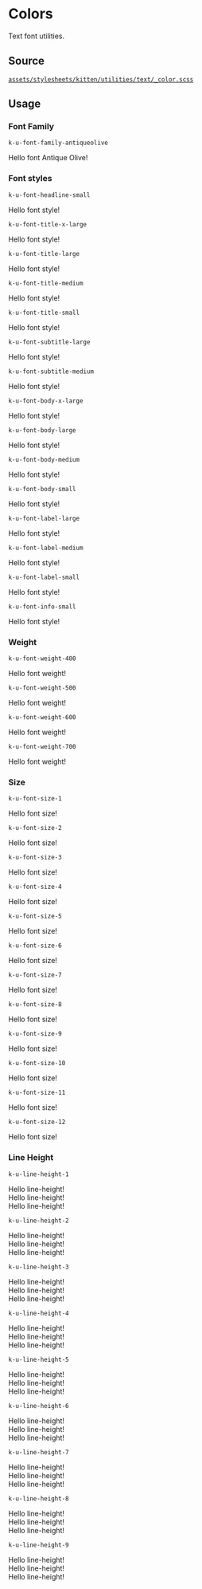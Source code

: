 
<Meta title="Documentation/CSS Utilities/Text/Font" />

# Colors

Text font utilities.

## Source

[`assets/stylesheets/kitten/utilities/text/_color.scss`](https://github.com/KissKissBankBank/kitten/blob/master/assets/stylesheets/kitten/utilities/text/_color.scss)

## Usage

### Font Family
`k-u-font-family-antiqueolive`
<Canvas>
  <p className="k-u-font-family-antiqueolive">Hello font Antique Olive!</p>
</Canvas>

### Font styles

`k-u-font-headline-small`
<Canvas>
  <p className="k-u-font-headline-small">Hello font style!</p>
</Canvas>

`k-u-font-title-x-large`
<Canvas>
  <p className="k-u-font-title-x-large">Hello font style!</p>
</Canvas>

`k-u-font-title-large`
<Canvas>
  <p className="k-u-font-title-large">Hello font style!</p>
</Canvas>

`k-u-font-title-medium`
<Canvas>
  <p className="k-u-font-title-medium">Hello font style!</p>
</Canvas>

`k-u-font-title-small`
<Canvas>
  <p className="k-u-font-title-small">Hello font style!</p>
</Canvas>

`k-u-font-subtitle-large`
<Canvas>
  <p className="k-u-font-subtitle-large">Hello font style!</p>
</Canvas>

`k-u-font-subtitle-medium`
<Canvas>
  <p className="k-u-font-subtitle-medium">Hello font style!</p>
</Canvas>

`k-u-font-body-x-large`
<Canvas>
  <p className="k-u-font-body-x-large">Hello font style!</p>
</Canvas>

`k-u-font-body-large`
<Canvas>
  <p className="k-u-font-body-large">Hello font style!</p>
</Canvas>

`k-u-font-body-medium`
<Canvas>
  <p className="k-u-font-body-medium">Hello font style!</p>
</Canvas>

`k-u-font-body-small`
<Canvas>
  <p className="k-u-font-body-small">Hello font style!</p>
</Canvas>

`k-u-font-label-large`
<Canvas>
  <p className="k-u-font-label-large">Hello font style!</p>
</Canvas>

`k-u-font-label-medium`
<Canvas>
  <p className="k-u-font-label-medium">Hello font style!</p>
</Canvas>

`k-u-font-label-small`
<Canvas>
  <p className="k-u-font-label-small">Hello font style!</p>
</Canvas>

`k-u-font-info-small`
<Canvas>
  <p className="k-u-font-info-small">Hello font style!</p>
</Canvas>

### Weight

`k-u-font-weight-400`
<Canvas>
  <p className="k-u-font-family-generalsans k-u-font-weight-400">Hello font weight!</p>
</Canvas>

`k-u-font-weight-500`
<Canvas>
  <p className="k-u-font-family-generalsans k-u-font-weight-500">Hello font weight!</p>
</Canvas>

`k-u-font-weight-600`
<Canvas>
  <p className="k-u-font-family-generalsans k-u-font-weight-600">Hello font weight!</p>
</Canvas>

`k-u-font-weight-700`
<Canvas>
  <p className="k-u-font-family-generalsans k-u-font-weight-700">Hello font weight!</p>
</Canvas>

### Size

`k-u-font-size-1`
<Canvas>
  <p className="k-u-font-family-generalsans k-u-font-size-1">Hello font size!</p>
</Canvas>

`k-u-font-size-2`
<Canvas>
  <p className="k-u-font-family-generalsans k-u-font-size-2">Hello font size!</p>
</Canvas>

`k-u-font-size-3`
<Canvas>
  <p className="k-u-font-family-generalsans k-u-font-size-3">Hello font size!</p>
</Canvas>

`k-u-font-size-4`
<Canvas>
  <p className="k-u-font-family-generalsans k-u-font-size-4">Hello font size!</p>
</Canvas>

`k-u-font-size-5`
<Canvas>
  <p className="k-u-font-family-generalsans k-u-font-size-5">Hello font size!</p>
</Canvas>

`k-u-font-size-6`
<Canvas>
  <p className="k-u-font-family-generalsans k-u-font-size-6">Hello font size!</p>
</Canvas>

`k-u-font-size-7`
<Canvas>
  <p className="k-u-font-family-generalsans k-u-font-size-7">Hello font size!</p>
</Canvas>

`k-u-font-size-8`
<Canvas>
  <p className="k-u-font-family-generalsans k-u-font-size-8">Hello font size!</p>
</Canvas>

`k-u-font-size-9`
<Canvas>
  <p className="k-u-font-family-generalsans k-u-font-size-9">Hello font size!</p>
</Canvas>

`k-u-font-size-10`
<Canvas>
  <p className="k-u-font-family-generalsans k-u-font-size-10">Hello font size!</p>
</Canvas>

`k-u-font-size-11`
<Canvas>
  <p className="k-u-font-family-generalsans k-u-font-size-11">Hello font size!</p>
</Canvas>

`k-u-font-size-12`
<Canvas>
  <p className="k-u-font-family-generalsans k-u-font-size-12">Hello font size!</p>
</Canvas>

### Line Height

`k-u-line-height-1`
<Canvas>
  <p className="k-u-font-family-generalsans k-u-line-height-1">
    Hello line-height!<br />
    Hello line-height!<br />
    Hello line-height!
  </p>
</Canvas>

`k-u-line-height-2`
<Canvas>
  <p className="k-u-font-family-generalsans k-u-line-height-2">
    Hello line-height!<br />
    Hello line-height!<br />
    Hello line-height!
  </p>
</Canvas>

`k-u-line-height-3`
<Canvas>
  <p className="k-u-font-family-generalsans k-u-line-height-3">
    Hello line-height!<br />
    Hello line-height!<br />
    Hello line-height!
  </p>
</Canvas>

`k-u-line-height-4`
<Canvas>
  <p className="k-u-font-family-generalsans k-u-line-height-4">
    Hello line-height!<br />
    Hello line-height!<br />
    Hello line-height!
  </p>
</Canvas>

`k-u-line-height-5`
<Canvas>
  <p className="k-u-font-family-generalsans k-u-line-height-5">
    Hello line-height!<br />
    Hello line-height!<br />
    Hello line-height!
  </p>
</Canvas>

`k-u-line-height-6`
<Canvas>
  <p className="k-u-font-family-generalsans k-u-line-height-6">
    Hello line-height!<br />
    Hello line-height!<br />
    Hello line-height!
  </p>
</Canvas>

`k-u-line-height-7`
<Canvas>
  <p className="k-u-font-family-generalsans k-u-line-height-7">
    Hello line-height!<br />
    Hello line-height!<br />
    Hello line-height!
  </p>
</Canvas>

`k-u-line-height-8`
<Canvas>
  <p className="k-u-font-family-generalsans k-u-line-height-8">
    Hello line-height!<br />
    Hello line-height!<br />
    Hello line-height!
  </p>
</Canvas>

`k-u-line-height-9`
<Canvas>
  <p className="k-u-font-family-generalsans k-u-line-height-9">
    Hello line-height!<br />
    Hello line-height!<br />
    Hello line-height!
  </p>
</Canvas>
